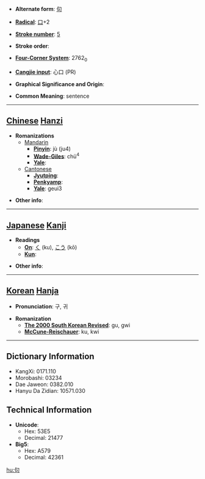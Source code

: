 * '''Alternate form''': [[句]]

* '''[[Wiktionary:Chinese radical index| Radical]]''': [[Wiktionary:Chinese radical index 口|口]]+2

* '''[[Wiktionary:Chinese total strokes index|Stroke number]]''': [[Wiktionary:Chinese total strokes index 5|5]]

* '''Stroke order''': 

* '''[[Wiktionary:Chinese four corner index|Four-Corner System]]''': 2762<sub>0</sub>

* '''[[Wiktionary:Chinese Cangjie index|Cangjie input]]''': 心口 (PR)

* '''Graphical Significance and Origin''': 

* '''Common Meaning''': sentence

----

== [[Chinese]] [[Hanzi]] ==

* '''Romanizations'''
** [[Mandarin]]
*** '''[[Pinyin]]''': jù (ju4)
*** '''[[Wade-Giles]]''': chü<sup>4</sup>
*** '''[[Yale]]''': 
**[[Cantonese]]
***'''[[Jyutping]]''':
***'''[[Penkyamp]]''': 
***'''[[Yale]]''': geui3

* '''Other info''': 

----

== [[Japanese]] [[Kanji]] ==

* '''Readings'''
** '''[[On]]''': [[く]] (ku), [[こう]] (kō)
** '''[[Kun]]''': 

* '''Other info''':  

----

== [[Korean]] [[Hanja]] ==

* '''Pronunciation''': 구, 귀

* '''Romanization'''
** '''[[The 2000 South Korean Revised Romanization|The 2000 South Korean Revised]]''': gu, gwi
** '''[[McCune-Reischauer]]''': ku, kwi

----

== Dictionary Information ==

* KangXi: 0171.110
* Morobashi: 03234
* Dae Jaweon: 0382.010
* Hanyu Da Zidian: 10571.030

== Technical Information ==

* '''Unicode''':
** Hex: 53E5
** Decimal: 21477
* '''Big5''':
** Hex: A579
** Decimal: 42361

[[hu:句]]